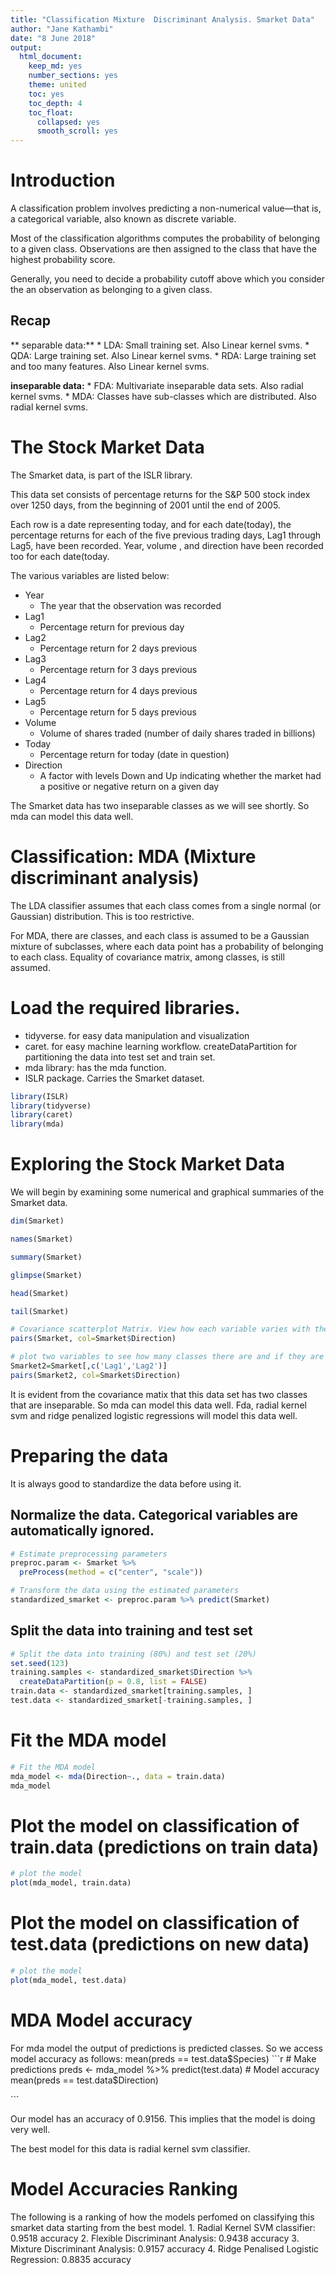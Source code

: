 ```yaml
---
title: "Classification Mixture  Discriminant Analysis. Smarket Data"
author: "Jane Kathambi"
date: "8 June 2018"
output: 
  html_document:
    keep_md: yes
    number_sections: yes
    theme: united
    toc: yes
    toc_depth: 4
    toc_float:
      collapsed: yes
      smooth_scroll: yes
---
```

# Introduction
A classification problem involves predicting a non-numerical value—that is, a categorical variable, also known as discrete variable.

Most of the classification algorithms computes the probability of belonging to a given class. Observations are then assigned to the class that have the highest probability score.

Generally, you need to decide a probability cutoff above which you consider the an observation as belonging to a given class.

## Recap
** separable data:** 
* LDA: Small training set. Also Linear kernel svms.
* QDA: Large training set. Also Linear kernel svms.
* RDA: Large training set and too many features. Also Linear kernel svms.

**inseparable data:**
* FDA: Multivariate inseparable data sets. Also radial kernel svms.
* MDA: Classes have sub-classes which are distributed. Also radial kernel svms.

# The Stock Market Data
The Smarket data, is part of the ISLR library. 

This data set consists of percentage returns for the S&P 500 stock index over 1250 days, from the beginning of 2001 until the end of 2005. 

Each row is a date representing today, and for each date(today), the percentage returns for each of the five previous trading days, Lag1 through Lag5, have been recorded. Year, volume , and direction have been recorded too for each date(today. 

The various variables are listed below:

* Year
    + The year that the observation was recorded
* Lag1
    + Percentage return for previous day
* Lag2
    + Percentage return for 2 days previous
* Lag3
    + Percentage return for 3 days previous
* Lag4
    + Percentage return for 4 days previous
* Lag5
    + Percentage return for 5 days previous
* Volume
    + Volume of shares traded (number of daily shares traded in billions)
* Today
    + Percentage return for today (date in question)
* Direction
    + A factor with levels Down and Up indicating whether the market had a positive or negative return on a given day
    
The Smarket data has two inseparable classes as we will see shortly. So mda can model this data well.

# Classification:  MDA (Mixture discriminant analysis)
The LDA classifier assumes that each class comes from a single normal (or Gaussian) distribution. This is too restrictive.

For MDA, there are classes, and each class is assumed to be a Gaussian mixture of subclasses, where each data point has a probability of belonging to each class. Equality of covariance matrix, among classes, is still assumed.

# Load the required libraries.
* tidyverse. for easy data manipulation and visualization
* caret. for easy machine learning workflow. createDataPartition for partitioning the data into test set and train set.
* mda library: has the mda function.
* ISLR package. Carries the Smarket dataset.


```r
library(ISLR)
library(tidyverse)
library(caret)
library(mda)
```

# Exploring the Stock Market Data
We will begin by examining some numerical and graphical summaries of the Smarket data. 

```r
dim(Smarket)

names(Smarket)

summary(Smarket)

glimpse(Smarket)

head(Smarket)

tail(Smarket)

# Covariance scatterplot Matrix. View how each variable varies with the rest as well as how the classes are distributed.
pairs(Smarket, col=Smarket$Direction)

# plot two variables to see how many classes there are and if they are separable.
Smarket2=Smarket[,c('Lag1','Lag2')]
pairs(Smarket2, col=Smarket$Direction)
```

It is evident from the covariance matix that this data set has two classes that are inseparable. So mda can model this data well. Fda, radial kernel svm and ridge penalized logistic regressions will model this data well.

# Preparing the data
It is always good to standardize the data before using it.

## Normalize the data. Categorical variables are automatically ignored.

```r
# Estimate preprocessing parameters
preproc.param <- Smarket %>% 
  preProcess(method = c("center", "scale"))

# Transform the data using the estimated parameters
standardized_smarket <- preproc.param %>% predict(Smarket)

```

## Split the data into training and test set
```r
# Split the data into training (80%) and test set (20%)
set.seed(123)
training.samples <- standardized_smarket$Direction %>%
  createDataPartition(p = 0.8, list = FALSE)
train.data <- standardized_smarket[training.samples, ]
test.data <- standardized_smarket[-training.samples, ]
```

# Fit the MDA model
```r
# Fit the MDA model
mda_model <- mda(Direction~., data = train.data)
mda_model
```

# Plot the model on classification of train.data (predictions on train data)
```r
# plot the model
plot(mda_model, train.data)
```

# Plot the model on classification of test.data (predictions on new data)
```r
# plot the model
plot(mda_model, test.data)
```

# MDA Model accuracy
For mda model the output of predictions is predicted classes. So we access model accuracy as follows:
mean(preds == test.data$Species)
```r
# Make predictions
preds <- mda_model %>% predict(test.data)
# Model accuracy
mean(preds == test.data$Direction)


```

Our model has an accuracy of 0.9156. This implies that the model is doing very well. 

The best model for this data is radial kernel svm classifier.

# Model Accuracies Ranking
The following is a ranking of how the models perfomed on classifying this smarket data starting from the best model. 
1. Radial Kernel SVM classifier:  0.9518 accuracy
2. Flexible Discriminant Analysis: 0.9438 accuracy
3. Mixture Discriminant Analysis: 0.9157 accuracy
4. Ridge Penalised Logistic Regression: 0.8835 accuracy

